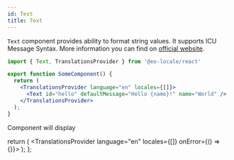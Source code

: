```yaml
---
id: Text
title: Text
---
```



`Text` component provides ability to format string values.
It supports ICU Message Syntax. More information you can find on [official website](http://userguide.icu-project.org/).

```jsx
import { Text, TranslationsProvider } from '@eo-locale/react'

export function SomeComponent() {
  return (
    <TranslationsProvider language="en" locales={[]}>
      <Text id="hello" defaultMessage="Hello {name}!" name="World" />
    </TranslationsProvider>
  );
}
```

Component will display <Highlight><Preview/></Highlight>

  return (
    <TranslationsProvider language="en" locales={[]} onError={() => {}}>
      <Text id="hello" defaultMessage="Hello {name}!" name="World" />
    </TranslationsProvider>
  );
};
